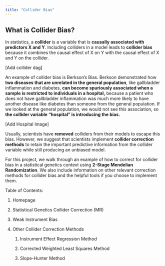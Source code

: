 ```yaml
---
title: "Collider Bias"
---
```


## **What is Collider Bias?**

In statistics, a **collider** is a variable that is **causally associated with predictors X and Y**. Including colliders in a model leads to **collider bias** because it combines the causal effect of X on Y with the causal effect of X and Y on the collider.\

\[Add collider dag\]

An example of collider bias is Berkson’s Bias. Berkson demonstrated how **two diseases that are unrelated in the general population**, like gallbladder inflammation and diabetes, **can become spuriously associated when a sample is restricted to individuals in a hospital,** because a patient who does not have gallbladder inflammation was much more likely to have another disease like diabetes than someone from the general population. If we looked at the general population, we would not see this association, so **the collider variable “hospital” is introducing the bias.**

\[Add Hospital Image\]

Usually, scientists have **removed** colliders from their models to escape this bias. However, we suggest that scientists implement **collider correction methods** to retain the important predictive information from the collider variable while still producing an unbiased model.\

For this project, we walk through an example of how to correct for collider bias in a statistical genetics context using **2-Stage Mendelian Randomization**. We also include information on other relevant correction methods for collider bias and the helpful tools if you choose to implement them.

Table of Contents:

1.  Homepage

2.  Statistical Genetics Collider Correction (MR)

3.  Weak Instrument Bias

4.  Other Collider Correction Methods

    1.  Instrument Effect Regression Method

    2.  Corrected Weighted Least Squares Method

    3.  Slope-Hunter Method
